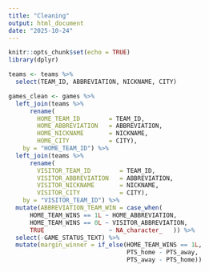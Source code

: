 ```yaml
---
title: "Cleaning"
output: html_document
date: "2025-10-24"
---
```


```r
knitr::opts_chunk$set(echo = TRUE)
library(dplyr)

```

```r
teams <- teams %>%
  select(TEAM_ID, ABBREVIATION, NICKNAME, CITY)

games_clean <- games %>% 
  left_join(teams %>%
      rename(
        HOME_TEAM_ID        = TEAM_ID,
        HOME_ABBREVIATION   = ABBREVIATION,
        HOME_NICKNAME       = NICKNAME,
        HOME_CITY           = CITY),
    by = "HOME_TEAM_ID") %>% 
  left_join(teams %>% 
      rename(
        VISITOR_TEAM_ID        = TEAM_ID,
        VISITOR_ABBREVIATION   = ABBREVIATION,
        VISITOR_NICKNAME       = NICKNAME,
        VISITOR_CITY           = CITY),
    by = "VISITOR_TEAM_ID") %>%
  mutate(ABBREVIATION_TEAM_WIN = case_when(
      HOME_TEAM_WINS == 1L ~ HOME_ABBREVIATION,
      HOME_TEAM_WINS == 0L ~ VISITOR_ABBREVIATION,
      TRUE                  ~ NA_character_   )) %>%
  select(-GAME_STATUS_TEXT) %>%
  mutate(margin_winner = if_else(HOME_TEAM_WINS == 1L,
                                 PTS_home - PTS_away,
                                 PTS_away - PTS_home))
```
